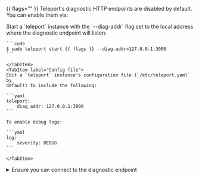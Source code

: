 {{ flags="" }}
Teleport's diagnostic HTTP endpoints are disabled by default. You can enable
them via:

<Tabs>
    <TabItem label="Command line">
    Start a `teleport` instance with the `--diag-addr` flag set to the local
    address where the diagnostic endpoint will listen:

    ```code
    $ sudo teleport start {{ flags }} --diag-addr=127.0.0.1:3000
    ```

    </TabItem>
    <TabItem label="Config file">
    Edit a `teleport` instance's configuration file (`/etc/teleport.yaml` by
    default) to include the following:

    ```yaml
    teleport:
        diag_addr: 127.0.0.1:3000
    ```

    To enable debug logs:

    ```yaml
    log:
        severity: DEBUG
    ```

    </TabItem>
</Tabs>

<details>
<summary>Ensure you can connect to the diagnostic endpoint</summary>

    Verify that Teleport is now serving the diagnostics endpoint:

    ```code
    $ curl http://127.0.0.1:3000/healthz
    ```
</details>
